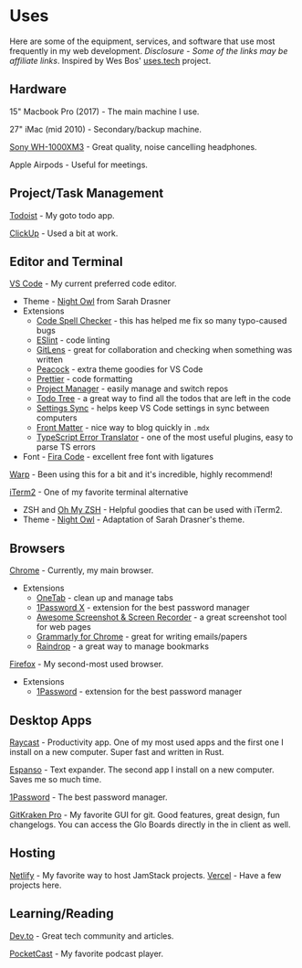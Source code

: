 # Uses

Here are some of the equipment, services, and software that use most frequently in my web development. _Disclosure - Some of the links may be affiliate links_. Inspired by Wes Bos' [uses.tech](https://uses.tech/) project.

## Hardware

15" Macbook Pro (2017) - The main machine I use.

27" iMac (mid 2010) - Secondary/backup machine.

[Sony WH-1000XM3](https://www.sony.com/electronics/headband-headphones/wh-1000xm3) - Great quality, noise cancelling headphones.

Apple Airpods - Useful for meetings.

## Project/Task Management

[Todoist](https://todoist.com/r/joelmturner_rooqqg) - My goto todo app.

[ClickUp](https://clickup.com/) - Used a bit at work.

## Editor and Terminal

[VS Code](https://code.visualstudio.com/) - My current preferred code editor.

- Theme - [Night Owl](https://marketplace.visualstudio.com/items?itemName=sdras.night-owl) from Sarah Drasner
- Extensions
  - [Code Spell Checker](https://marketplace.visualstudio.com/items?itemName=streetsidesoftware.code-spell-checker) - this has helped me fix so many typo-caused bugs
  - [ESlint](https://marketplace.visualstudio.com/items?itemName=dbaeumer.vscode-eslint) - code linting
  - [GitLens](https://marketplace.visualstudio.com/items?itemName=eamodio.gitlens) - great for collaboration and checking when something was written
  - [Peacock](https://marketplace.visualstudio.com/items?itemName=johnpapa.vscode-peacock) - extra theme goodies for VS Code
  - [Prettier](https://marketplace.visualstudio.com/items?itemName=esbenp.prettier-vscode) - code formatting
  - [Project Manager](https://marketplace.visualstudio.com/items?itemName=alefragnani.project-manager) - easily manage and switch repos
  - [Todo Tree](https://marketplace.visualstudio.com/items?itemName=Gruntfuggly.todo-tree) - a great way to find all the todos that are left in the code
  - [Settings Sync](https://marketplace.visualstudio.com/items?itemName=Shan.code-settings-sync) - helps keep VS Code settings in sync between computers
  - [Front Matter](https://marketplace.visualstudio.com/items?itemName=eliostruyf.vscode-front-matter) - nice way to blog quickly in `.mdx`
  - [TypeScript Error Translator](https://marketplace.visualstudio.com/items?itemName=mattpocock.ts-error-translator) - one of the most useful plugins, easy to parse TS errors
- Font - [Fira Code](https://github.com/tonsky/FiraCode) - excellent free font with ligatures

[Warp](https://app.warp.dev/referral/2ELEXN) - Been using this for a bit and it's incredible, highly recommend!

[iTerm2](https://www.iterm2.com/) - One of my favorite terminal alternative

- ZSH and [Oh My ZSH](https://ohmyz.sh/) - Helpful goodies that can be used with iTerm2.
- Theme - [Night Owl](https://github.com/nickcernis/iterm2-night-owl) - Adaptation of Sarah Drasner's theme.

## Browsers

[Chrome](https://www.google.com/chrome/) - Currently, my main browser.

- Extensions
  - [OneTab](https://chrome.google.com/webstore/detail/onetab/chphlpgkkbolifaimnlloiipkdnihall?hl=en) - clean up and manage tabs
  - [1Password X](https://chrome.google.com/webstore/detail/1password-x-%E2%80%93-password-ma/aeblfdkhhhdcdjpifhhbdiojplfjncoa?hl=en) - extension for the best password manager
  - [Awesome Screenshot & Screen Recorder](https://chrome.google.com/webstore/detail/awesome-screenshot-screen/nlipoenfbbikpbjkfpfillcgkoblgpmj) - a great screenshot tool for web pages
  - [Grammarly for Chrome](https://chrome.google.com/webstore/detail/grammarly-for-chrome/kbfnbcaeplbcioakkpcpgfkobkghlhen) - great for writing emails/papers
  - [Raindrop](https://raindrop.io/) - a great way to manage bookmarks

[Firefox](https://www.mozilla.org/en-US/firefox/) - My second-most used browser.

- Extensions
  - [1Password](https://1password.com/browsers/firefox/) - extension for the best password manager

## Desktop Apps

[Raycast](https://www.raycast.com/) - Productivity app. One of my most used apps and the first one I install on a new computer. Super fast and written in Rust.

[Espanso](https://espanso.org/) - Text expander. The second app I install on a new computer. Saves me so much time.

[1Password](https://1password.com/) - The best password manager.

[GitKraken Pro](https://www.gitkraken.com/invite/78cNgZYg) - My favorite GUI for git. Good features, great design, fun changelogs. You can access the Glo Boards directly in the in client as well.

## Hosting

[Netlify](https://www.netlify.com/) - My favorite way to host JamStack projects.
[Vercel](https://vercel.com/) - Have a few projects here.

## Learning/Reading

[Dev.to](https://dev.to/) - Great tech community and articles.

[PocketCast](https://www.pocketcasts.com/) - My favorite podcast player.

